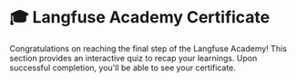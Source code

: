 
# 🎓 Langfuse Academy Certificate

Congratulations on reaching the final step of the Langfuse Academy! This section provides an interactive quiz to recap your learnings. Upon successful completion, you'll be able to see your certificate.

<InteractiveQuiz />